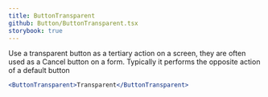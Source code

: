 ```yaml
---
title: ButtonTransparent
github: Button/ButtonTransparent.tsx
storybook: true
---
```


Use a transparent button as a tertiary action on a screen, they are often used as a Cancel button on a form. Typically it performs the opposite action of a default button

```jsx
<ButtonTransparent>Transparent</ButtonTransparent>
```
